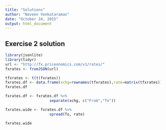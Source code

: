 ```yaml
---
title: "Solutions"
author: "Naveen Venkataraman"
date: "October 24, 2015"
output: html_document
---
```


## Exercise 2 solution

```r
library(jsonlite)
library(tidyr)
url <- "http://fx.priceonomics.com/v1/rates/"
fxrates <- fromJSON(url)

tfxrates <- t(t(fxrates))
fxrates.df <- data.frame(xchg=rownames(tfxrates),rate=matrix(tfxrates))
fxrates.df

fxrates.df <- fxrates.df %>% 
                    separate(xchg, c("From","To"))

fxrates.wide <- fxrates.df %>% 
                    spread(To, rate)

fxrates.wide
```

